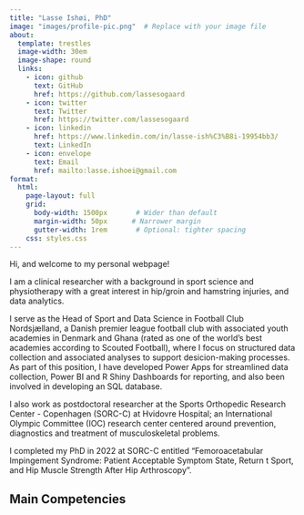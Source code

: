 ```yaml
---
title: "Lasse Ishøi, PhD"
image: "images/profile-pic.png"  # Replace with your image file
about:
  template: trestles
  image-width: 30em
  image-shape: round
  links:
    - icon: github
      text: GitHub
      href: https://github.com/lassesogaard
    - icon: twitter
      text: Twitter
      href: https://twitter.com/lassesogaard
    - icon: linkedin
      href: https://www.linkedin.com/in/lasse-ish%C3%B8i-19954bb3/
      text: LinkedIn
    - icon: envelope
      text: Email
      href: mailto:lasse.ishoei@gmail.com
format:  
  html:
    page-layout: full
    grid:
      body-width: 1500px       # Wider than default
      margin-width: 50px      # Narrower margin
      gutter-width: 1rem       # Optional: tighter spacing
    css: styles.css
---
```


Hi, and welcome to my personal webpage!

I am a clinical researcher with a background in sport science and physiotherapy with a great interest in hip/groin and hamstring injuries, and data analytics.

I serve as the Head of Sport and Data Science in Football Club Nordsjælland, a Danish premier league football club with associated youth academies in Denmark and Ghana (rated as one of the world’s best academies according to Scouted Football), where I focus on structured data collection and associated analyses to support desicion-making processes. As part of this position, I have developed Power Apps for streamlined data collection, Power BI and R Shiny Dashboards for reporting, and also been involved in developing an SQL database.

I also work as postdoctoral researcher at the Sports Orthopedic Research Center - Copenhagen (SORC-C) at Hvidovre Hospital; an International Olympic Committee (IOC) research center centered around prevention, diagnostics and treatment of musculoskeletal problems.

I completed my PhD in 2022 at SORC-C entitled “Femoroacetabular Impingement Syndrome: Patient Acceptable Symptom State, Return t Sport, and Hip Muscle Strength After Hip Arthroscopy”.

## Main Competencies

